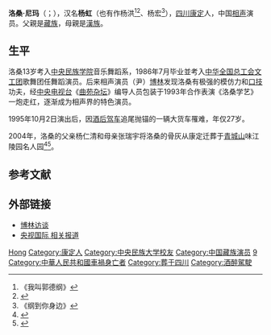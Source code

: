 {{Missing information|作品、详细生平}}
{{艺人
|姓名 =洛桑·尼玛
|类型 =男演员
|图片 =Lousang Nima 1995.jpg
|图片尺寸 =200px
|图片简介 =洛桑·尼玛
|国籍 ={{PRC}}
|民族 =[[藏族|藏族]]
|籍贯 =
|出生日期 ={{Birth date|1968|9|9}}
|出生地点 =
|逝世日期 ={{Death date and age|1995|10|2|1968|9|9}}
|逝世地点 ={{PRC}}北京市
|职业 =
|语言 =[[汉语|汉语]]
|教育程度 =
|宗教信仰 =
|出道地点 =
|出道作 =《洛桑学艺》
|出道日期 =
|代表作 =《洛桑学艺》
|活跃年代 =1993年 - 1995年
}}
'''洛桑·尼玛'''（{{Bo|z=བློ་བཟང་ཉི་མ་|w=blo bzang nyi ma}}；{{bd|1968年|9月9日|1995年|10月2日|catIdx=L}}），汉名'''杨虹'''（也有作杨洪<ref>《我叫郭德纲》</ref><ref>{{cite web |author1=我就是个码字的 |title=24年前相声天才洛桑陨落，生与郭德纲交好，死和张国荣结缘 |url=http://www.cunman.com/new/6c7c6efa381c4324a62c36791c2273dd |accessdate=2020-11-19}}</ref>、杨宏<ref>《纲到你身边》</ref>），[[四川省|四川]][[康定县|康定]]人，中国[[相声|相声]]演员。父親是[[藏族|藏族]]，母親是[[漢族|漢族]]。

== 生平 ==
洛桑13岁考入[[中央民族学院|中央民族学院]]音乐舞蹈系，1986年7月毕业並考入[[中华全国总工会文工团|中华全国总工会文工团]]歌舞团任舞蹈演员。后来相声演员（尹）[[博林|博林]]发现洛桑有极强的模仿力和[[口技|口技]]功夫，经[[中国中央电视台|中央电视台]]《[[曲苑杂坛|曲苑杂坛]]》编导人员包装于1993年合作表演《洛桑学艺》一炮走红，逐渐成为相声界的特色演员。

1995年10月2日演出后，因[[酒后驾车|酒后驾车]]追尾抛锚的一辆大货车罹难，年仅27岁。

2004年，洛桑的父亲杨仁清和母亲张瑞宇将洛桑的骨灰从康定迁葬于[[青城山|青城山]]味江陵园名人园<ref>{{cite web|url=http://ent.sina.com.cn/2004-05-22/0449396555.html|title=笑星洛桑今日埋骨青城山 父母为爱子迁坟|publisher=新浪网 来源：四川在线-华西都市报|author=|date=2004年5月22日|accessdate=2011-06-03|language=Zh-hans|archive-date=2019-08-13|archive-url=https://web.archive.org/web/20190813022420/http://ent.sina.com.cn/2004-05-22/0449396555.html|dead-url=no}}</ref><ref>{{cite web|url=http://news.sohu.com/20050516/n225576988.shtml|title=洛桑爸妈跳着锅庄迎节日|publisher=搜狐网 来源：四川新闻网-成都商报|author=梁效兰|date=2005年5月16日|accessdate=2011-06-03|language=Zh-hans|archive-date=2017-12-13|archive-url=https://web.archive.org/web/20171213124150/http://news.sohu.com/20050516/n225576988.shtml|dead-url=no}}</ref>。

== 参考文献 ==
{{reflist}}

== 外部链接 ==
* [https://web.archive.org/web/20070126175837/http://ent.tom.com/1661/200493-95637.html 博林访谈]
* [http://www.cctv.com/program/qyzt/20050530/100498.shtml 央视国际 相关报道] {{Wayback|url=http://www.cctv.com/program/qyzt/20050530/100498.shtml |date=20190813065624 }}

{{DEFAULTSORT:Luosang}}
[[Category:杨姓|Hong]]
[[Category:康定人|Category:康定人]]
[[Category:中央民族大学校友|Category:中央民族大学校友]]
[[Category:中国藏族演员|Category:中国藏族演员]]
[[Category:相声演员|9]]
[[Category:中華人民共和國車禍身亡者|Category:中華人民共和國車禍身亡者]]
[[Category:葬于四川|Category:葬于四川]]
[[Category:酒醉駕駛|Category:酒醉駕駛]]